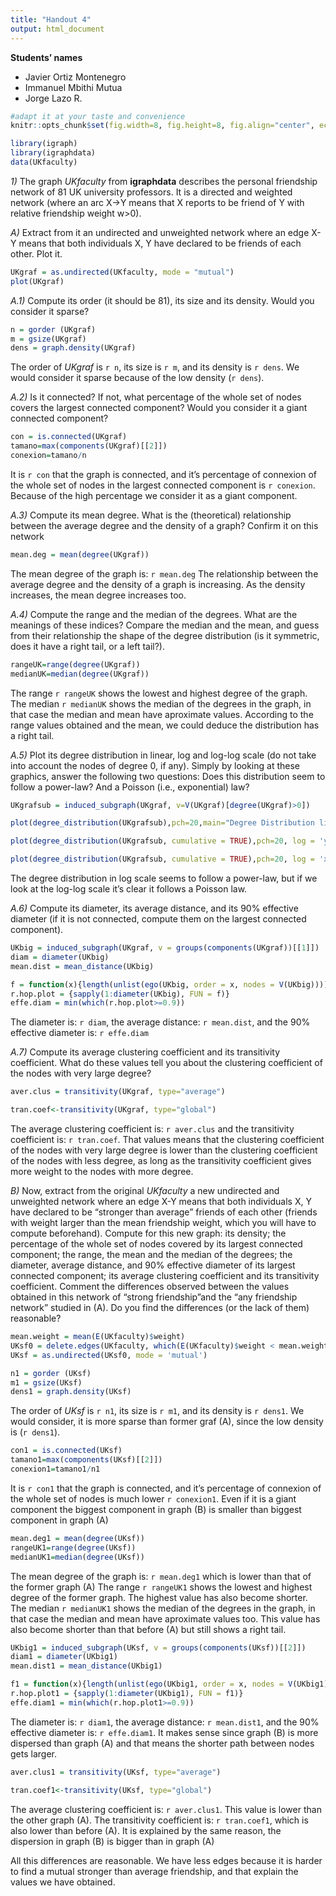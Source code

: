 ```yaml
---
title: "Handout 4"
output: html_document
---
```

**Students' names**

* Javier Ortiz Montenegro
* Immanuel Mbithi Mutua
* Jorge Lazo R.


```r
#adapt it at your taste and convenience
knitr::opts_chunk$set(fig.width=8, fig.height=8, fig.align="center", echo=TRUE, warning=FALSE, message=FALSE)
```


```r
library(igraph)
library(igraphdata)
data(UKfaculty)
```


*1)* The graph *UKfaculty* from **igraphdata** describes the personal friendship network of 81 UK university professors. It is a directed and weighted network (where an arc X->Y means that X reports to be friend of Y with relative friendship weight w>0).

*A)* Extract from it an undirected and unweighted  network where an edge X-Y means that both individuals X, Y have declared to be friends of each other. Plot it.

```r
UKgraf = as.undirected(UKfaculty, mode = "mutual")
plot(UKgraf)
```


*A.1)* Compute its order (it should be 81), its size and its density. Would you consider it sparse?

```r
n = gorder (UKgraf)
m = gsize(UKgraf)
dens = graph.density(UKgraf)
```

The order of $UKgraf$ is `r n`, its size is `r m`, and its density is `r dens`. We would consider it sparse because of the low density (`r dens`).

*A.2)* Is it connected? If not, what percentage of the whole set of nodes covers the largest connected component?
Would you consider it a giant connected component? 

```r
con = is.connected(UKgraf)
tamano=max(components(UKgraf)[[2]])
conexion=tamano/n
```
It is `r con` that the graph is connected, and it's percentage of connexion of the whole set of nodes in the largest connected component is `r conexion`. Because of the high percentage we consider it as a  giant component.


*A.3)* Compute its mean degree. What is the (theoretical) relationship between the average degree and the density of a graph? Confirm it on this network

```r
mean.deg = mean(degree(UKgraf))
```
The mean degree of the graph is: `r mean.deg` The relationship between the average degree and the density of a graph is increasing. As the density increases, the mean degree increases too. 


*A.4)* Compute the range and the median of the degrees. What are the meanings of these indices? Compare the median and the mean, and guess from their relationship the shape of the degree distribution (is it symmetric, does it have a right tail, or a left tail?).

```r
rangeUK=range(degree(UKgraf))
medianUK=median(degree(UKgraf))
```
The range `r rangeUK` shows the lowest and highest degree of the graph. The median `r medianUK` shows the median of the degrees in the graph, in that case the median and mean have aproximate values. According to the range values obtained and the mean, we could deduce the distribution has a right tail.

*A.5)* Plot its degree distribution in linear, log and log-log scale (do not take into account the nodes of degree 0, if any). Simply by looking at these graphics, answer the following two questions: Does this distribution seem to follow a power-law? And a Poisson (i.e., exponential) law?


```r
UKgrafsub = induced_subgraph(UKgraf, v=V(UKgraf)[degree(UKgraf)>0])

plot(degree_distribution(UKgrafsub),pch=20,main="Degree Distribution linear",xlab="Degree",ylab="Probability of degree",type="o")
```


```r
plot(degree_distribution(UKgrafsub, cumulative = TRUE),pch=20, log = 'y', main="Degree Distribution log",xlab="Degree",ylab="Probability of degree",type="o")
```

```r
plot(degree_distribution(UKgrafsub, cumulative = TRUE),pch=20, log = 'xy', main="Degree Distribution log-log",xlab="Degree",ylab="Probability of degree",type="o")
```
The degree distribution in log scale seems to follow a power-law, but if we look at the log-log scale it's clear it follows a Poisson law.

*A.6)* Compute its diameter, its average distance, and its 90% effective diameter (if it is not connected, compute them on the largest connected component). 


```r
UKbig = induced_subgraph(UKgraf, v = groups(components(UKgraf))[[1]])
diam = diameter(UKbig)
mean.dist = mean_distance(UKbig)

f = function(x){length(unlist(ego(UKbig, order = x, nodes = V(UKbig))))/gorder(UKbig)^2}
r.hop.plot = {sapply(1:diameter(UKbig), FUN = f)}
effe.diam = min(which(r.hop.plot>=0.9))
```


The diameter is: `r diam`, the average distance: `r mean.dist`, and the 90% effective diameter is: `r effe.diam`

*A.7)* Compute its average clustering coefficient and its transitivity coefficient.  What do these values tell you about the clustering coefficient of the nodes with very large degree?

```r
aver.clus = transitivity(UKgraf, type="average")

tran.coef<-transitivity(UKgraf, type="global")

```
The average clustering coefficient is: `r aver.clus` and the transitivity coefficient is: `r tran.coef`. That values means that the clustering coefficient of the nodes with very large degree is lower than the clustering coefficient of the nodes with less degree, as long as the transitivity coefficient gives more weight to the nodes with more degree.

*B)* Now, extract from the original *UKfaculty* a new undirected and unweighted network  where an edge X-Y means that both individuals X, Y have declared to be "stronger than average" friends of each other (friends with weight larger than the mean friendship weight, which you will have to compute beforehand). Compute for this new graph: its density; the percentage of the whole set of nodes covered by its largest connected component; the range, the mean and the median of the degrees; the diameter, average distance, and 90% effective diameter of its largest connected component; its average clustering coefficient and its transitivity coefficient. Comment the differences observed between the values obtained in this network of "strong friendship"and the "any friendship network" studied in (A). Do you find the differences (or the lack of them) reasonable?


```r
mean.weight = mean(E(UKfaculty)$weight)
UKsf0 = delete.edges(UKfaculty, which(E(UKfaculty)$weight < mean.weight))
UKsf = as.undirected(UKsf0, mode = 'mutual')
```

```r
n1 = gorder (UKsf)
m1 = gsize(UKsf)
dens1 = graph.density(UKsf)
```
The order of $UKsf$ is `r n1`, its size is `r m1`, and its density is `r dens1`. We would consider, it is more sparse than former graf (A), since the low density is (`r dens1`).
```r
con1 = is.connected(UKsf)
tamano1=max(components(UKsf)[[2]])
conexion1=tamano1/n1
```
It is `r con1` that the graph is connected, and it's percentage of connexion of the whole set of nodes is much lower `r conexion1`. Even if it is a giant component the biggest component in graph (B) is smaller than biggest component in graph (A) 

```r
mean.deg1 = mean(degree(UKsf))
rangeUK1=range(degree(UKsf))
medianUK1=median(degree(UKsf))
```
The mean degree of the graph is: `r mean.deg1` which is lower than that of the former graph (A)
The range `r rangeUK1` shows the lowest and highest degree of the former graph. The highest value has also become shorter.
The median `r medianUK1` shows the median of the degrees in the graph, in that case the median and mean have aproximate values too. This value has also become shorter than that before (A) but still shows a right tail.

```r
UKbig1 = induced_subgraph(UKsf, v = groups(components(UKsf))[[2]])
diam1 = diameter(UKbig1)
mean.dist1 = mean_distance(UKbig1)

f1 = function(x){length(unlist(ego(UKbig1, order = x, nodes = V(UKbig1))))/gorder(UKbig1)^2}
r.hop.plot1 = {sapply(1:diameter(UKbig1), FUN = f1)}
effe.diam1 = min(which(r.hop.plot1>=0.9))
```
The diameter is: `r diam1`, the average distance: `r mean.dist1`, and the 90% effective diameter is: `r effe.diam1`. It makes sense since graph (B) is more dispersed than graph (A) and that means the shorter path between nodes gets larger.


```r
aver.clus1 = transitivity(UKsf, type="average")

tran.coef1<-transitivity(UKsf, type="global")
```
The average clustering coefficient is: `r aver.clus1`. This value is lower than the other graph (A). 
The transitivity coefficient is: `r tran.coef1`, which is also lower than before (A).
It is explained by the same reason, the dispersion in graph (B) is bigger than in graph (A)

All this differences are reasonable. We have less edges because it is harder to find a mutual stronger than average friendship, and that explain the values we have obtained.



